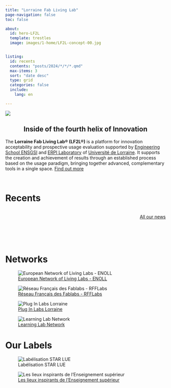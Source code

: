 ```yaml
---
title: "Lorraine Fab Living Lab"
page-navigation: false
toc: false

about:
  id: hero-LF2L  
  template: trestles
  image: images/1-home/LF2L-concept-00.jpg


listing:
  id: recents
  contents: "posts/2024/*/*/*.qmd"
  max-items: 3
  sort: "date desc"
  type: grid
  categories: false
  include:
    lang: en

---
```



:::{.column-body-outset}
![](images/1-home/Logo-LF2L.jpg)
:::




:::{#hero-LF2L}

## Inside of the fourth helix of Innovation {style="text-align:center"}

The **Lorraine Fab Living Lab® (LF2L®)** is a platform for innovation acceptability and prospective usage evaluation
supported by [Engineering School ENSGSI](https://ensgsi.univ-lorraine.fr/) and [ERPI Laboratory](https://erpi.univ-lorraine.fr/) of [Université de Lorraine](https://www.univ-lorraine.fr/). 
It supports the creation and achievement of results through an established process based on the usage paradigm, bringing together advanced, complementary tools in a single space.  [Find out more](/about.html){.btn .btn-primary .btn role="button" data-toggle="tooltip" title="Here's a tooltip" }

::: {layout-nrow=1}
![[](https://ensgsi.univ-lorraine.fr/) ](images/logos/ENSGSI-Horizontal.png)

![[](https://erpi.univ-lorraine.fr/)](images/logos/ERPI-Horizontal.svg)
:::

:::



# Recents {.center}

::: {#recents}
:::


:::{style="display: flex; justify-content: right; height: 100px;"}
[All our news](/blog/){.btn .btn-primary .btn-lg role="button" data-toggle="tooltip" title="Actualité" }
:::


# Networks


::: {layout-nrow=1}
![[European Network of Living Labs - ENOLL](https://enoll.org/) ](images/logos/ENOLL.svg)

![[Réseau Français des Fablabs - RFFLabs](https://rfflabs.fr/)](images/logos/RFF.svg)

![[Plug In Labs Lorraine](https://pluginlabs.univ-lorraine.fr/fiche/lorraine-fab-living-lab/)](images/logos/pil.svg)


![[Learning Lab Network](https://www.learninglab-network.com/espace/lorraine-fab-living-lab/)](images/logos/ll.svg)

:::




# Our Labels

::: {layout-nrow=1}
![Labélisation STAR LUE](images/logos/start-lue.png)

![[Les lieux inspirants de l'Enseignement supérieur](https://inspiration.dgesip.fr/Espaces/Lieu/WuMr6/)](images/logos/MESR.svg)
:::

